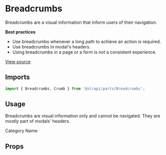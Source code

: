 <!--- Breadcrumbs.stories.mdx --->


<Meta
  title="Design System/Molecules/Breadcrumbs"
  component={Breadcrumbs}
/>

# Breadcrumbs

Breadcrumbs are a visual information that inform users of their navigation.

**Best practices**

- Use breadcrumbs whenever a long path to achieve an action is required.
- Use breadcrumbs in modal's headers.
- Using breadcrumbs in a page or a form is *not* a consistent experience.

[View source](https://github.com/strapi/parts/tree/develop/packages/strapi-parts/src/Breadcrumbs)

## Imports

```js
import { Breadcrumbs, Crumb } from '@strapi/parts/Breadcrumbs';
```

## Usage

Breadcrumbs are visual information only and cannot be navigated. They are mostly part of modals' headers.

<Canvas>
  <Story name="base">
    <Breadcrumbs label='Category model, name field'>
      <Crumb>Category</Crumb>
      <Crumb>Name</Crumb>
    </Breadcrumbs>
  </Story>
</Canvas>

## Props

<ArgsTable of={Breadcrumbs} />
